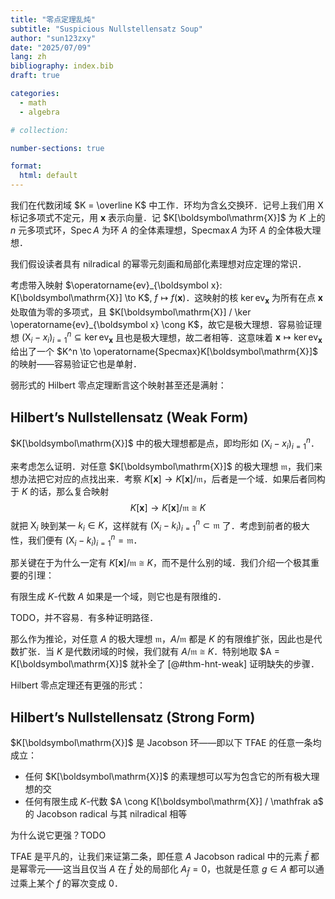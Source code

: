 ```yaml
---
title: "零点定理乱炖"
subtitle: "Suspicious Nullstellensatz Soup"
author: "sun123zxy"
date: "2025/07/09"
lang: zh
bibliography: index.bib
draft: true

categories:
  - math
  - algebra

# collection:

number-sections: true

format:
  html: default
---
```


\renewcommand{\vec}{\boldsymbol}
\newcommand{\X}{\mathrm{X}}
\newcommand{\Spec}{\operatorname{Spec}}
\newcommand{\Specmax}{\operatorname{Specmax}}
\newcommand{\ev}{\operatorname{ev}}

我们在代数闭域 $K = \overline K$ 中工作．环均为含幺交换环．记号上我们用 $\X$ 标记多项式不定元，用 $\vec x$ 表示向量．记 $K[\vec\X]$ 为 $K$ 上的 $n$ 元多项式环，$\Spec A$ 为环 $A$ 的全体素理想，$\Specmax A$ 为环 $A$ 的全体极大理想．

我们假设读者具有 nilradical 的幂零元刻画和局部化素理想对应定理的常识．

考虑带入映射 $\ev_{\vec x}: K[\vec\X] \to K$, $f \mapsto f(\vec x)$．这映射的核 $\ker \ev_{\vec x}$ 为所有在点 $\vec x$ 处取值为零的多项式，且 $K[\vec\X] / \ker \ev_{\vec x} \cong K$，故它是极大理想．容易验证理想 $(\X_i - x_i)_{i=1}^n \subseteq \ker \ev_{\vec x}$ 且也是极大理想，故二者相等．这意味着 $\vec x \mapsto \ker \ev_{\vec x}$ 给出了一个 $K^n \to \Specmax K[\vec\X]$ 的映射——容易验证它也是单射．

弱形式的 Hilbert 零点定理断言这个映射甚至还是满射：

:::{#thm-hnt-weak}

## Hilbert's Nullstellensatz (Weak Form)

$K[\vec\X]$ 中的极大理想都是点，即均形如 $(\X_i - x_i)_{i=1}^n$．
:::

来考虑怎么证明．对任意 $K[\vec\X]$ 的极大理想 $\mathfrak m$，我们来想办法把它对应的点找出来．考察 $K[\vec x] \to K[\vec x] / \mathfrak m$，后者是一个域．如果后者同构于 $K$ 的话，那么复合映射
$$
K[\vec x] \to K[\vec x] / \mathfrak m \cong K
$$
就把 $\X_i$ 映到某一 $k_i \in K$，这样就有 $(\X_i - k_i)_{i=1}^n \subset \mathfrak m$ 了．考虑到前者的极大性，我们便有 $(\X_i - k_i)_{i=1}^n = \mathfrak m$．

那关键在于为什么一定有 $K[\vec x] / \mathfrak m \cong K$，而不是什么别的域．我们介绍一个极其重要的引理：

:::{#prp-fg-algebra-fd-of-field}

有限生成 $K$-代数 $A$ 如果是一个域，则它也是有限维的．
:::

:::{.proof}

TODO，并不容易．有多种证明路径．
:::

那么作为推论，对任意 $A$ 的极大理想 $\mathfrak m$，$A / \mathfrak m$ 都是 $K$ 的有限维扩张，因此也是代数扩张．当 $K$ 是代数闭域的时候，我们就有 $A / \mathfrak m \cong K$．特别地取 $A = K[\vec \X]$ 就补全了 [@#thm-hnt-weak] 证明缺失的步骤．

Hilbert 零点定理还有更强的形式：

:::{#thm-hnt-strong}

## Hilbert's Nullstellensatz (Strong Form)

$K[\vec \X]$ 是 Jacobson 环——即以下 TFAE 的任意一条均成立：

- 任何 $K[\vec \X]$ 的素理想可以写为包含它的所有极大理想的交
- 任何有限生成 $K$-代数 $A \cong K[\vec \X] / \mathfrak a$ 的 Jacobson radical 与其 nilradical 相等
:::

为什么说它更强？TODO

TFAE 是平凡的，让我们来证第二条，即任意 $A$ Jacobson radical 中的元素 $\bar f$ 都是幂零元——这当且仅当 $A$ 在 $\bar f$ 处的局部化 $A_{\bar f} = 0$，也就是任意 $g \in A$ 都可以通过乘上某个 $f$ 的幂次变成 $0$．